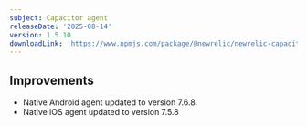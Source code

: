 ```yaml
---
subject: Capacitor agent
releaseDate: '2025-08-14'
version: 1.5.10
downloadLink: 'https://www.npmjs.com/package/@newrelic/newrelic-capacitor-plugin/v/1.5.10'
---
```


## Improvements

- Native Android agent updated to version 7.6.8.
- Native iOS agent updated to version 7.5.8
